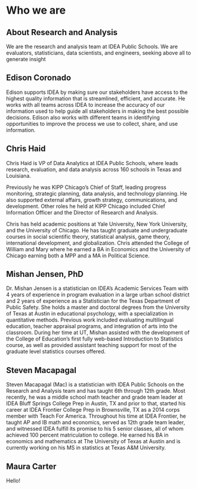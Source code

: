 # Who we are {#who}

## About Research and Analysis

We are the research and analysis team at IDEA Public Schools.  We are evaluators, statisticians, data scientists, and engineers, seeking above all to generate insight

## Edison Coronado

Edison supports IDEA by making sure our stakeholders have access to the highest quality information that is streamlined, efficient, and accurate.  He works with all teams across IDEA to increase the accuracy of our information used to help guide all stakeholders in making the best possible decisions.  Edison also works with different teams in identifying opportunities to improve the process we use to collect, share, and use information.


## Chris Haid 
Chris Haid is VP of Data Analytics at IDEA Public Schools, where leads research, evaluation, and data analysis across 160 schools in Texas and Louisiana.

Previously he was KIPP Chicago’s Chief of Staff, leading progress monitoring, strategic planning, data analysis, and technology planning. He also supported external affairs, growth strategy, communications, and development. Other roles he held at KIPP Chicago included Chief Information Officer and the Director of Research and Analysis.

Chris has held academic positions at Yale University, New York University, and the University of Chicago. He has taught graduate and undergraduate courses in social scientific theory, statistical analysis, game theory, international development, and globalization. Chris attended the College of William and Mary where he earned a BA in Economics and the University of Chicago earning both a MPP and a MA in Political Science.

## Mishan Jensen, PhD
Dr. Mishan Jensen is a statistician on IDEA’s Academic Services Team with 4 years of experience in program evaluation in a large urban school district and 2 years of experience as a Statistician for the Texas Department of Public Safety. She holds a master and doctoral degrees from the University of Texas at Austin in educational psychology, with a specialization in quantitative methods. Previous work included evaluating multilingual education, teacher appraisal programs, and integration of arts into the classroom. During her time at UT, Mishan assisted with the development of the College of Education’s first fully web-based Introduction to Statistics course, as well as provided assistant teaching support for most of the graduate level statistics courses offered.

## Steven Macapagal
Steven Macapagal (Mac) is a statistician with IDEA Public Schools on the Research and Analysis team and has taught 6th through 12th grade. Most recently, he was a middle school math teacher and grade team leader at IDEA Bluff Springs College Prep in Austin, TX and prior to that, started his career at IDEA Frontier College Prep in Brownsville, TX as a 2014 corps member with Teach For America. Throughout his time at IDEA Frontier, he taught AP and IB math and economics, served as 12th grade team leader, and witnessed IDEA fulfill its promise to his 5 senior classes, all of whom achieved 100 percent matriculation to college. He earned his BA in economics and mathematics at The University of Texas at Austin and is currently working on his MS in statistics at Texas A&M University.

## Maura Carter

Hello!
